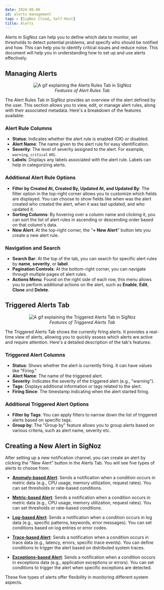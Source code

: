 ```yaml
---
date: 2024-06-06
id: alerts-management
tags : [SigNoz Cloud, Self-Host]
title: Alerts 
---
```


Alerts in SigNoz can help you to define which data to monitor, set thresholds to detect potential problems, and specify who should be notified and how. This can help you to identify critical issues and reduce noise. This document will help you in understanding how to set up and use alerts effectively.

## Managing Alerts

<figure data-zoomable align='center'>
    <img src="/img/docs/product-features/alerts/alerts-alert-rules-tab.gif" alt="A gif explaining the Alerts Rules Tab in SigNoz"/>
    <figcaption><i>Features of Alert Rules Tab </i></figcaption>
</figure>


The Alert Rules Tab in SigNoz provides an overview of the alert defined by the user. This section allows you to view, edit, or manage alert rules, along with their associated metadata. Here's a breakdown of the features available:

### Alert Rule Columns
- **Status**: Indicates whether the alert rule is enabled (OK) or disabled.
- **Alert Name**: The name given to the alert rule for easy identification.
- **Severity**: The level of severity assigned to the alert. For example, `warning`, `critical` etc.
- **Labels**: Displays any labels associated with the alert rule. Labels can help in categorizing alerts.

### Additional Alert Rule Options
- **Filter by Created At, Created By, Updated At, and Updated By**: The filter option in the top-right corner allows you to customize which fields are displayed. You can choose to show fields like when was the alert created who created the alert, when it was last updated, and who updated it.
- **Sorting Columns**: By hovering over a column name and clicking it, you can sort the list of alert rules in ascending or descending order based on that column's data. 
- **New Alert**: At the top-right corner, the "**+ New Alert**" button lets you create a new alert rule. 

### Navigation and Search
- **Search Bar**: At the top of the tab, you can search for specific alert rules by **name**, **severity**, or **label**.
- **Pagination Controls**: At the bottom-right corner, you can navigate through multiple pages of alert rules.
- **Actions Menu**: Found on the right side of each row, this menu allows you to perform additional actions on the alert, such as **Enable**, **Edit**, **Clone** and **Delete**.

## Triggered Alerts Tab

<figure data-zoomable align='center'>
    <img src="/img/docs/product-features/alerts/alerts-triggered-tab.gif" alt="A gif explaining the Triggered Alerts Tab in SigNoz"/>
    <figcaption><i>Features of Triggered Alerts Tab </i></figcaption>
</figure>


The Triggered Alerts Tab shows the currently firing alerts. It provides a real-time view of alerts, allowing you to quickly assess which alerts are active and require attention. Here's a detailed description of the tab's features:

### Triggered Alert Columns
- **Status**: Shows whether the alert is currently firing. It can have values like "Firing."
- **Alert Name**: The name of the triggered alert.
- **Severity**: Indicates the severity of the triggered alert (e.g., "warning").
- **Tags**: Displays additional information or tags related to the alert.
- **Firing Since**: The timestamp indicating when the alert started firing.

### Additional Triggered Alert Options
- **Filter by Tags**: You can apply filters to narrow down the list of triggered alerts based on specific tags.
- **Group by**: The "Group by" feature allows you to group alerts based on various criteria, such as alert name, severity etc.

## Creating a New Alert in SigNoz

After setting up a new notification channel, you can create an alert by clicking the "New Alert" button in the Alerts Tab. You will see five types of alerts to choose from:

- **[Anomaly-based Alert](../../alerts-management/anomaly-based-alerts)**: Sends a notification when a condition occurs in metric data (e.g., CPU usage, memory utilization, request rates). You can set thresholds or rate-based conditions.

- **[Metric-based Alert](../../alerts-management/metrics-based-alerts)**: Sends a notification when a condition occurs in metric data (e.g., CPU usage, memory utilization, request rates). You can set thresholds or rate-based conditions.

- **[Log-based Alert](../../alerts-management/log-based-alerts)**: Sends a notification when a condition occurs in log data (e.g., specific patterns, keywords, error messages). You can set conditions based on log entries or error codes.

- **[Trace-based Alert](../../alerts-management/trace-based-alerts)**: Sends a notification when a condition occurs in trace data (e.g., latency, errors, specific trace events). You can define conditions to trigger the alert based on distributed system traces.

- **[Exceptions-based Alert](../../alerts-management/exceptions-based-alerts)**: Sends a notification when a condition occurs in exceptions data (e.g., application exceptions or errors). You can set conditions to trigger the alert when specific exceptions are detected.

These five types of alerts offer flexibility in monitoring different system aspects. 
